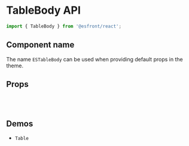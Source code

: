 
<Meta title="Components API/TableBody" />

# TableBody API

```js
import { TableBody } from '@esfront/react';
```

## Component name

The name `ESTableBody` can be used when providing default props in the theme.

## Props

<TableInterface name="TableBodyProps" variant="props" />

<br />

<TableInterface name="TableBodyClasses" variant="css" />

<br />

## Demos

<ul>
  <li>
    <LinkTo kind="components-table" story="demo">
      <code>Table</code>
    </LinkTo>
  </li>
</ul>

